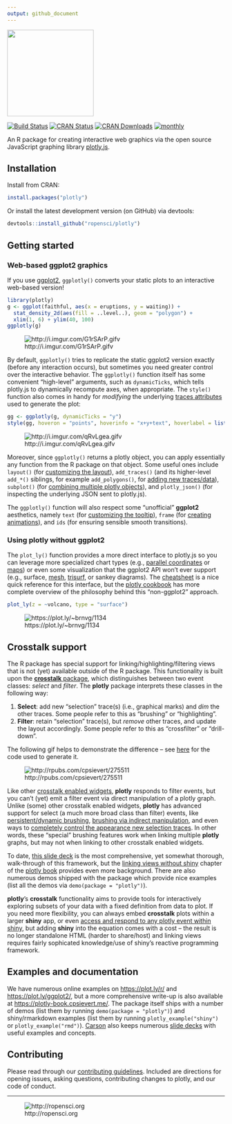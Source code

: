 ```yaml
---
output: github_document
---
```


<!-- README.md is generated from README.Rmd. Please edit that file -->

<img src="man/figures/plotly.png" width="200" />

[![Build Status](https://travis-ci.org/ropensci/plotly.png?branch=master)](https://travis-ci.org/ropensci/plotly)
[![CRAN Status](http://www.r-pkg.org/badges/version/plotly)](http://cran.r-project.org/package=plotly)
[![CRAN Downloads](http://cranlogs.r-pkg.org/badges/grand-total/plotly)](https://www.rpackages.io/package/plotly)
[![monthly](https://cranlogs.r-pkg.org/badges/plotly)](https://www.rpackages.io/package/plotly) 

An R package for creating interactive web graphics via the open source JavaScript graphing library [plotly.js](https://github.com/plotly/plotly.js).


## Installation

Install from CRAN:

```r
install.packages("plotly")
```

Or install the latest development version (on GitHub) via devtools:

```r
devtools::install_github("ropensci/plotly")
```

## Getting started

### Web-based ggplot2 graphics

If you use [ggplot2](https://github.com/tidyverse/ggplot2), `ggplotly()` converts your static plots to an interactive web-based version!

```r
library(plotly)
g <- ggplot(faithful, aes(x = eruptions, y = waiting)) +
  stat_density_2d(aes(fill = ..level..), geom = "polygon") + 
  xlim(1, 6) + ylim(40, 100)
ggplotly(g)
```

![http://i.imgur.com/G1rSArP.gifv](http://i.imgur.com/G1rSArP.gif)

By default, `ggplotly()` tries to replicate the static ggplot2 version exactly (before any interaction occurs), but sometimes you need greater control over the interactive behavior. The `ggplotly()` function itself has some convenient "high-level" arguments, such as `dynamicTicks`, which tells plotly.js to dynamically recompute axes, when appropriate. The `style()` function also comes in handy for _modifying_ the underlying [traces attributes](https://plot.ly/r/reference/#scatter-hoveron) used to generate the plot: 

```r
gg <- ggplotly(g, dynamicTicks = "y")
style(gg, hoveron = "points", hoverinfo = "x+y+text", hoverlabel = list(bgcolor = "white"))
```

![http://i.imgur.com/qRvLgea.gifv](http://imgur.com/qRvLgea.gif)

Moreover, since `ggplotly()` returns a plotly object, you can apply essentially any function from the R package on that object. Some useful ones include `layout()` (for [customizing the layout](https://cpsievert.github.io/plotly_book/extending-ggplotly.html#customizing-the-layout)), `add_traces()` (and its higher-level `add_*()` siblings, for example `add_polygons()`, for [adding new traces/data](https://cpsievert.github.io/plotly_book/extending-ggplotly.html#leveraging-statistical-output)), `subplot()` (for [combining multiple plotly objects](https://cpsievert.github.io/plotly_book/merging-plotly-objects.html)), and `plotly_json()` (for inspecting the underlying JSON sent to plotly.js).

The `ggplotly()` function will also respect some "unofficial" **ggplot2** aesthetics, namely `text` (for [customizing the tooltip](https://cpsievert.github.io/plotly_book/a-case-study-of-housing-sales-in-texas.html#fig:ggsubplot)), `frame` (for [creating animations](https://cpsievert.github.io/plotly_book/key-frame-animations.html)), and `ids` (for ensuring sensible smooth transitions). 

### Using plotly without ggplot2

The `plot_ly()` function provides a more direct interface to plotly.js so you can leverage more specialized chart types (e.g., [parallel coordinates](https://plot.ly/r/parallel-coordinates-plot/) or [maps](https://plot.ly/r/maps/)) or even some visualization that the ggplot2 API won't ever support (e.g., surface, [mesh](https://plot.ly/r/3d-mesh/), [trisurf](https://plot.ly/r/trisurf/), or sankey diagrams). The [cheatsheet](https://images.plot.ly/plotly-documentation/images/r_cheat_sheet.pdf) is a nice quick reference for this interface, but the [plotly cookbook](https://cpsievert.github.io/plotly_book/the-plotly-cookbook.html) has more complete overview of the philosophy behind this "non-ggplot2" approach.

```r
plot_ly(z = ~volcano, type = "surface")
```

![https://plot.ly/~brnvg/1134](https://plot.ly/~brnvg/1134.png)


## Crosstalk support

The R package has special support for linking/highlighting/filtering views that is not (yet) available outside of the R package. This functionality is built upon the [**crosstalk** package](https://rstudio.github.io/crosstalk/), which distinguishes between two event classes: *select* and *filter*. The **plotly** package interprets these classes in the following way:

1. **Select**: add new "selection" trace(s) (i.e., graphical marks) and *dim* the other traces. Some people refer to this as "brushing" or "highlighting".
2. **Filter**: retain "selection" trace(s), but *remove* other traces, and update the layout accordingly. Some people refer to this as "crossfilter" or "drill-down". 

The following gif helps to demonstrate the difference -- see [here](http://rpubs.com/cpsievert/275511) for the code used to generate it. 

![http://rpubs.com/cpsievert/275511](http://i.imgur.com/cYsuNQn.gif)

Like other [crosstalk enabled widgets](https://rstudio.github.io/crosstalk/widgets.html), **plotly** responds to filter events, but you can't (yet) emit a filter event via direct manipulation of a plotly graph. Unlike (some) other crosstalk enabled widgets, **plotly** has advanced support for select (a much more broad class than filter) events, like [persistent/dynamic brushing](https://cpsievert.github.io/plotly_book/linking-views-without-shiny.html#transient-versus-persistent-selection), [brushing via indirect manipulation](https://cpsievert.github.io/plotly_book/linking-views-without-shiny.html#selection-via-indirect-manipulation), and even ways to [completely control the appearance new selection traces](https://cpsievert.github.io/plotcon17/workshop/day2/#21). In other words, these "special" brushing features work when linking multiple **plotly** graphs, but may not when linking to other crosstalk enabled widgets. 

To date, [this slide deck](https://cpsievert.github.io/plotcon17/workshop/day2) is the most comprehensive, yet somewhat thorough, walk-through of this framework, but the [linking views without shiny](https://cpsievert.github.io/plotly_book/linking-views-without-shiny.html) chapter of the [plotly book](https://cpsievert.github.io/plotly_book/) provides even more background. There are also numerous demos shipped with the package which provide nice examples (list all the demos via `demo(package = "plotly")`).

**plotly**'s **crosstalk** functionality aims to provide tools for interactively exploring subsets of your data with a fixed definition from data to plot. If you need more flexibility, you can always embed **crosstalk** plots within a larger **shiny** app, or even [access and respond to any plotly event within shiny](https://cpsievert.github.io/plotly_book/linking-views-with-shiny.html), but adding **shiny** into the equation comes with a cost -- the result is no longer standalone HTML (harder to share/host) and linking views requires fairly sophicated knowledge/use of shiny's reactive programming framework.

## Examples and documentation

We have numerous online examples on <https://plot.ly/r/> and <https://plot.ly/ggplot2/>, but a more comprehensive write-up is also available at <https://plotly-book.cpsievert.me/>. The package itself ships with a number of demos (list them by running `demo(package = "plotly")`) and shiny/rmarkdown examples (list them by running `plotly_example("shiny")` or `plotly_example("rmd")`). [Carson](https://cpsievert.me) also keeps numerous [slide decks](https://talks.cpsievert.me) with useful examples and concepts.

## Contributing

Please read through our [contributing guidelines](https://github.com/ropensci/plotly/blob/master/CONTRIBUTING.md). Included are directions for opening issues, asking questions, contributing changes to plotly, and our code of conduct. 

---

![http://ropensci.org](http://www.ropensci.org/public_images/github_footer.png)
